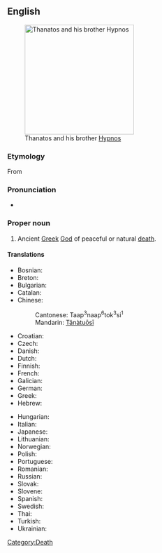 ==English==
{{wikipedia}}
[[Image:Waterhouse-sleep and his half-brother death-1874.jpg|thumb|250px|right|Thanatos and his brother [[Hypnos]]]]

===Etymology===
From {{etyl|grc}} {{term|θάνατος|lang=grc|tr=Thánatos|sc=polytonic}}

===Pronunciation===
* {{IPA|/ˈθænəˌtos/}}

===Proper noun===
{{en-proper noun}}

# {{Greek mythology}} Ancient [[Greek]] [[God]] of peaceful or natural [[death]].

====Translations====
{{trans-top|Thanatos, the god of death}}
* Bosnian: {{t|bs|Tanatos|m}}
* Breton: {{t|br|Thanatos|m}}
* Bulgarian: {{t|bg|Танатос|m|sc=Cyrl|tr=Tanatos}}
* Catalan: {{t|ca|Tànatos|m}}
* Chinese: {{t|zh|塔納托斯}}
*: Cantonese: Taap<sup>3</sup>naap<sup>6</sup>tok<sup>3</sup>si<sup>1</sup>
*: Mandarin: [[Tǎnàtuōsī]]
* Croatian: {{t|hr|Tanatos|m}}
* Czech: {{t|cs|Thanatos|m}}
* Danish: {{t|da|Thanatos}}
* Dutch: {{t|nl|Thanatos}}
* Finnish: {{t|fi|Thanatos}}
* French: {{t|fr|Thanatos|m}}
* Galician: {{t|gl|Tánatos|m}}
* German: {{t|de|Thanatos|m}}
* Greek: {{t|el|Θάνατος|m|sc=Grek|tr=Thánatos}}
* Hebrew: {{t|he|תנטוס|sc=Hebr}}
{{trans-mid}}
* Hungarian: {{t|hu|Thanatosz}}
* Italian: {{t|it|Tanato|m}}
* Japanese: {{t|ja|タナトス|sc=Jpan|tr=Tanatosu}}
* Lithuanian: {{t|lt|Tanatas|m}}
* Norwegian: {{t|no|Thanatos}}
* Polish: {{t|pl|Tanatos|m}}
* Portuguese: {{t|pt|Tânatos|m}}
* Romanian: {{t|ro|Thanatos|m}}
* Russian: {{t|ru|Танатос|m|sc=Cyrl|tr=Tanatos}}
* Slovak: {{t|sk|Tanatos|m}}
* Slovene: {{t|sl|Tanatos|m}}
* Spanish: {{t|es|Tánatos|m}}
* Swedish: {{t|sv|Thanatos}}
* Thai: {{t|th|ทานาทอส|sc=Thai}}
* Turkish: {{t|tr|Thanatos}}
* Ukrainian: {{t|uk|Танатос|m|sc=Cyrl|tr=Tanatos}}
{{trans-bot}}

[[Category:Death]]